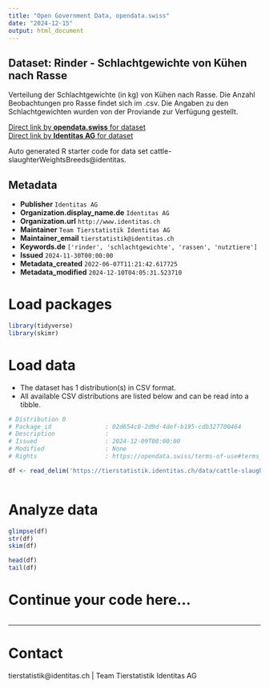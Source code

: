 ```yaml
---
title: "Open Government Data, opendata.swiss"
date: "2024-12-15"
output: html_document
---
```


## Dataset: Rinder - Schlachtgewichte von Kühen nach Rasse

Verteilung der Schlachtgewichte (in kg) von Kühen nach Rasse. Die Anzahl Beobachtungen pro Rasse findet sich im .csv. Die Angaben zu den Schlachtgewichten wurden von der Proviande zur Verfügung gestellt.

[Direct link by **opendata.swiss** for dataset](https://opendata.swiss/de/dataset/rinder-schlachtgewichte-von-kuhen-nach-rasse)<br>
[Direct link by **Identitas AG** for dataset](https://tierstatistik.identitas.ch/)

Auto generated R starter code for data set cattle-slaughterWeightsBreeds@identitas.

## Metadata

- **Publisher** `Identitas AG`
- **Organization.display_name.de** `Identitas AG`
- **Organization.url** `http://www.identitas.ch`
- **Maintainer** `Team Tierstatistik Identitas AG`
- **Maintainer_email** `tierstatistik@identitas.ch`
- **Keywords.de** `['rinder', 'schlachtgewichte', 'rassen', 'nutztiere']`
- **Issued** `2024-11-30T00:00:00`
- **Metadata_created** `2022-06-07T11:21:42.617725`
- **Metadata_modified** `2024-12-10T04:05:31.523710`


# Load packages

```r

library(tidyverse)
library(skimr)

```

# Load data

-   The dataset has 1 distribution(s) in CSV format.
-   All available CSV distributions are listed below and can be read into a tibble.

```r

# Distribution 0
# Package_id               : 02d654c0-2d9d-4def-b195-cdb327700464
# Description              : 
# Issued                   : 2024-12-09T00:00:00
# Modified                 : None
# Rights                   : https://opendata.swiss/terms-of-use#terms_by

df <- read_delim('https://tierstatistik.identitas.ch/data/cattle-slaughterWeightsBreeds.csv')



```

# Analyze data

```r

glimpse(df)
str(df)
skim(df)

head(df)
tail(df)

```

# Continue your code here...

```r

```

------------------------------------------------------------------------

# Contact

tierstatistik@identitas.ch | Team Tierstatistik Identitas AG
